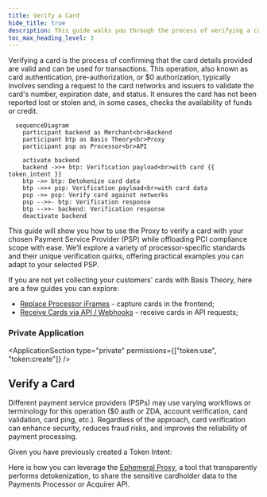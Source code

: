 ```yaml
---
title: Verify a Card
hide_title: true
description: This guide walks you through the process of verifying a card against a Payments Service Provider using the Proxy
toc_max_heading_level: 3
---
```



<Intro
  title="Verify a Card"
  caption="Streamline card verification with a secure, proxy-powered solution."
/>

Verifying a card is the process of confirming that the card details provided are valid and can be used for transactions. This operation, also known as card authentication, pre-authorization, or $0 authorization, typically involves sending a request to the card networks and issuers to validate the card's number, expiration date, and status. It ensures the card has not been reported lost or stolen and, in some cases, checks the availability of funds or credit.

```mermaid
  sequenceDiagram
    participant backend as Merchant<br>Backend
    participant btp as Basis Theory<br>Proxy
    participant psp as Processor<br>API

    activate backend
    backend ->>+ btp: Verification payload<br>with card {{ token_intent }}
    btp ->> btp: Detokenize card data
    btp ->>+ psp: Verification payload<br>with card data
    psp ->> psp: Verify card against networks
    psp -->>- btp: Verification response
    btp -->>- backend: Verification response
    deactivate backend
```

This guide will show you how to use the Proxy to verify a card with your chosen Payment Service Provider (PSP) while offloading PCI compliance scope with ease. We’ll explore a variety of processor-specific standards and their unique verification quirks, offering practical examples you can adapt to your selected PSP.

If you are not yet collecting your customers' cards with Basis Theory, here are a few guides you can explore:

- [Replace Processor iFrames](/docs/card-payments/replace-processor-iframes) - capture cards in the frontend;
- [Receive Cards via API / Webhooks](/docs/card-payments/receive-cards-api) - receive cards in API requests;

<GettingStartedSection />

### Private Application

<ApplicationSection type="private" permissions={["token:use", "token:create"]} />

## Verify a Card

Different payment service providers (PSPs) may use varying workflows or terminology for this operation ($0 auth or ZDA, account verification, card validation, card ping, etc.). Regardless of the approach, card verification can enhance security, reduces fraud risks, and improves the reliability of payment processing.

Given you have previously created a Token Intent:

<TokenIntentSample />

Here is how you can leverage the [Ephemeral Proxy](/docs/api/proxies/ephemeral-proxy), a tool that transparently performs detokenization, to share the sensitive cardholder data to the Payments Processor or Acquirer API.

<VerifyCardExamples />

<SaveCardSection />
